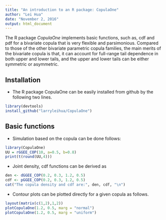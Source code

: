 ```yaml
---
title: "An introduction to an R package: CopulaOne"
author: "Lei Hua"
date: "November 2, 2016"
output: html_document
---
```


The R package *CopulaOne* implements basic functions, such as, cdf and pdf for a bivariate copula that is very flexible and parsimonious. Compared to those of the other bivariate parametric copula families, the main merits of the bivariate copula is that, it can account for full-range tail dependence in both upper and lower tails, and the upper and lower tails can be either symmetric or asymmetric.

## Installation
- The R package CopulaOne can be easily installed from github by the following two lines.
```r
library(devtools)
install_github("larryleihua/CopulaOne")
```

## Basic functions
- Simulation based on the copula can be done follows:
```r
library(CopulaOne)
UU = rGGEE_COP(10, a=0.5, b=0.8)
print(t(round(UU,4)))
```

- Joint density, cdf functions can be derived as
```r
den <- dGGEE_COP(0.2, 0.3, 1.2, 0.5)
cdf <- pGGEE_COP(0.2, 0.3, 1.2, 0.5)
cat("The copula density and cdf are:", den, cdf, "\n")
```

- Contour plots can be plotted directly for a given copula as follows.
```r
layout(matrix(c(1,2),1,2))
plotCopulaOne(1.2, 0.5, marg = "normal")
plotCopulaOne(1.2, 0.5, marg = "uniform")
```


